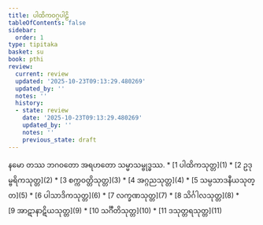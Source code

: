 ```yaml
---
title: ပါထိကဝဂ္ဂပါဠိ
tableOfContents: false
sidebar:
  order: 1
type: tipitaka
basket: su
book: pthi
review:
  current: review
  updated: '2025-10-23T09:13:29.480269'
  updated_by: ''
  notes: ''
  history:
  - state: review
    date: '2025-10-23T09:13:29.480269'
    updated_by: ''
    notes: ''
    previous_state: draft
---
```


<ReviewStatus review={frontmatter.review} showDetails={true} />

<HypothesisAnnotation frontmatter={frontmatter} />

<Paragraph number="1" type="center" book="pthi">
နမော တဿ ဘဂဝတော အရဟတော သမ္မာသမ္ဗုဒ္ဓဿ.

</Paragraph>

<TableOfContents book="pthi">
* [1 ပါထိကသုတ္တ](1)
* [2 ဥဒုမ္ဗရိကသုတ္တ](2)
* [3 စက္ကဝတ္တိသုတ္တ](3)
* [4 အဂ္ဂညသုတ္တ](4)
* [5 သမ္ပသာဒနီယသုတ္တ](5)
* [6 ပါသာဒိကသုတ္တ](6)
* [7 လက္ခဏသုတ္တ](7)
* [8 သိင်္ဂါလသုတ္တ](8)
* [9 အာဋာနာဋိယသုတ္တ](9)
* [10 သင်္ဂီတိသုတ္တ](10)
* [11 ဒသုတ္တရသုတ္တ](11)
</TableOfContents>